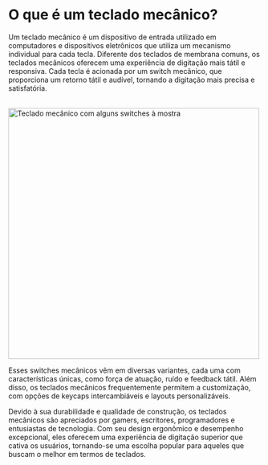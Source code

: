# O que é um teclado mecânico?

Um teclado mecânico é um dispositivo de entrada utilizado em computadores e dispositivos eletrônicos que utiliza um mecanismo individual para cada tecla. Diferente dos teclados de membrana comuns, os teclados mecânicos oferecem uma experiência de digitação mais tátil e responsiva. Cada tecla é acionada por um switch mecânico, que proporciona um retorno tátil e audível, tornando a digitação mais precisa e satisfatória.

<br />

<div className="d-flex items-center justify-center">
  <img
    src="https://raw.githubusercontent.com/lucianodiisouza/keebsbr/main/assets/images/mechanical-keyboard-switches.jpg"
    alt="Teclado mecânico com alguns switches à mostra"
    width="500"
  />
</div>

Esses switches mecânicos vêm em diversas variantes, cada uma com características únicas, como força de atuação, ruído e feedback tátil. Além disso, os teclados mecânicos frequentemente permitem a customização, com opções de keycaps intercambiáveis e layouts personalizáveis.

Devido à sua durabilidade e qualidade de construção, os teclados mecânicos são apreciados por gamers, escritores, programadores e entusiastas de tecnologia. Com seu design ergonômico e desempenho excepcional, eles oferecem uma experiência de digitação superior que cativa os usuários, tornando-se uma escolha popular para aqueles que buscam o melhor em termos de teclados.
